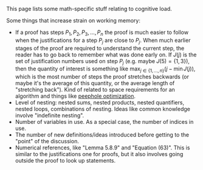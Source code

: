 This page lists some math-specific stuff relating to cognitive load.

Some things that increase strain on working memory:

* If a proof has steps <math>P_1, P_2, P_3, \ldots, P_n</math> the proof is much easier to follow when the justifications for a step <math>P_j</math> are close to <math>P_j</math>. When much earlier stages of the proof are required to understand the current step, the reader has to go back to remember what was done early on. If <math>J(j)</math> is the set of justification numbers used on step <math>P_j</math> (e.g. maybe <math>J(5) = \{1,3\}</math>), then the quantity of interest is something like <math>\max_{j\in \{1,\ldots,n\}}(j - \min J(j))</math>, which is the most number of steps the proof stretches backwards (or maybe it's the average of this quantity, or the average length of "stretching back"). Kind of related to space requirements for an algorithm and things like [[wikipedia:peephole optimization|peephole optimization]].
* Level of nesting: nested sums, nested products, nested quantifiers, nested loops, combinations of nesting. Ideas like common knowledge involve "indefinite nesting".
* Number of variables in use. As a special case, the number of indices in use.
* The number of new definitions/ideas introduced before getting to the "point" of the discussion.
* Numerical references, like "Lemma 5.8.9" and "Equation (63)". This is similar to the justifications one for proofs, but it also involves going outside the proof to look up statements.
